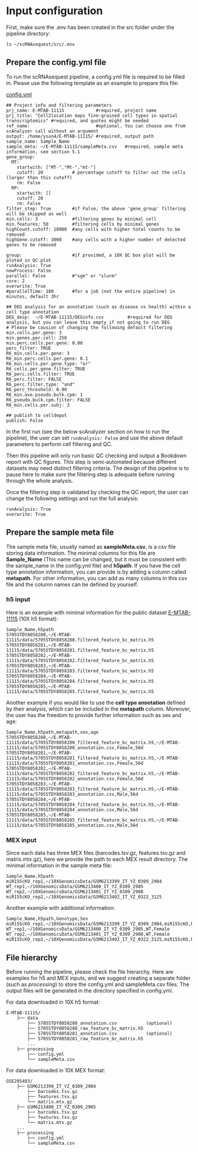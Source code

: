 # Input configuration

First, make sure the .env has been created in the src folder under the pipeline directory:

```
ls ~/scRNAsequest/src/.env
```

## Prepare the config.yml file

To run the scRNAsequest pipeline, a config.yml file is required to be filled in. Please use the following template as an example to prepare this file:

[config.yml](https://github.com/interactivereport/scRNAsequest/blob/main/src/template.yml){target="_blank"}

```
## Project info and filtering parameters
prj_name: E-MTAB-11115            #required, project name
prj_title: "Cell2location maps fine-grained cell types in spatial transcriptomics" #required, and quotes might be needed
ref_name:                         #optional. You can choose one from scAnalyzer call without an argument
output: /home/ysun4/E-MTAB-11115/ #required, output path
sample_name: Sample_Name
sample_meta: ~/E-MTAB-11115/sampleMeta.csv   #required, sample meta information, see section 5.1
gene_group:
  MT:
    startwith: ["MT-","Mt-","mt-"]
    cutoff: 20           # percentage cutoff to filter out the cells (larger than this cutoff)
    rm: False
  RP:
    startwith: []
    cutoff: 20
    rm: False
filter_step: True        #if False, the above 'gene_group' filtering will be skipped as well
min.cells: 3             #filtering genes by minimal cell
min.features: 50         #filtering cells by minimal genes
highCount.cutoff: 10000  #any cells with higher total counts to be removed
highGene.cutoff: 3000    #any cells with a higher number of detected genes to be removed

group:                   #if provided, a 10X QC box plot will be ploted in QC plot
runAnalysis: True
newProcess: False
parallel: False          #"sge" or "slurm"
core: 2
overwrite: True
#parallelTime: 180       #for a job (not the entire pipeline) in minutes, default 3hr

## DEG analysis for an annotation (such as disease vs health) within a cell type annotation
DEG_desp:  ~/E-MTAB-11115/DEGinfo.csv         #required for DEG analysis, but you can leave this empty if not going to run DEG
# Please be causion of changing the following default filtering
min.cells.per.gene: 3
min.genes.per.cell: 250
min.perc.cells.per.gene: 0.00
perc_filter: TRUE
R6_min.cells.per.gene: 3
R6_min.perc.cells.per.gene: 0.1
R6_min.cells.per.gene.type: "or"
R6_cells.per.gene.filter: TRUE
R6_perc.cells.filter: TRUE
R6_perc.filter: FALSE
R6_perc.filter.type: "and"
R6_perc_threshold: 0.90
R6_min.ave.pseudo.bulk.cpm: 1
R6_pseudo.bulk.cpm.filter: FALSE
R6_min.cells.per.subj: 3

## publish to celldepot
publish: False
```

In the first run (see the below scAnalyzer section on how to run the pipeline), the user can set `runAnalysis: False` and use the above default parameters to perform cell filtering and QC.

Then this pipeline will only run basic QC checking and output a Bookdown report with QC figures. This step is semi-automated because different datasets may need distinct filtering criteria. The design of this pipeline is to pause here to make sure the filtering step is adequate before running through the whole analysis.

Once the filtering step is validated by checking the QC report, the user can change the following settings and run the full analysis:

```
runAnalysis: True
overwrite: True
```

## Prepare the sample meta file {#section52}

The sample meta file, usually named as **sampleMeta.csv**, is a csv file storing data information. The minimal columns for this file are **Sample_Name** (This name can be changed, but it must be consistent with the sample_name in the config.yml file) and **h5path**. If you have the cell type annotation information, you can provide is by adding a column called **metapath**. For other information, you can add as many columns in this csv file and the column names can be defined by yourself.

### h5 input

Here is an example with minimal information for the public dataset [E-MTAB-11115](https://www.ebi.ac.uk/arrayexpress/experiments/E-MTAB-11115/){target="_blank"} (10X h5 format):

```
Sample_Name,h5path
5705STDY8058280,~/E-MTAB-11115/data/5705STDY8058280.filtered_feature_bc_matrix.h5
5705STDY8058281,~/E-MTAB-11115/data/5705STDY8058281.filtered_feature_bc_matrix.h5
5705STDY8058282,~/E-MTAB-11115/data/5705STDY8058282.filtered_feature_bc_matrix.h5
5705STDY8058283,~/E-MTAB-11115/data/5705STDY8058283.filtered_feature_bc_matrix.h5
5705STDY8058284,~/E-MTAB-11115/data/5705STDY8058284.filtered_feature_bc_matrix.h5
5705STDY8058285,~/E-MTAB-11115/data/5705STDY8058285.filtered_feature_bc_matrix.h5
```

Another example if you would like to use the **cell type annotation** defined by their analysis, which can be included in the **metapath** column. Moreover, the user has the freedom to provide further information such as sex and age:

```
Sample_Name,h5path,metapath,sex,age
5705STDY8058280,~/E-MTAB-11115/data/5705STDY8058280_filtered_feature_bc_matrix.h5,~/E-MTAB-11115/data/5705STDY8058280_annotation.csv,Female,56d
5705STDY8058281,~/E-MTAB-11115/data/5705STDY8058281_filtered_feature_bc_matrix.h5,~/E-MTAB-11115/data/5705STDY8058281_annotation.csv,Female,56d
5705STDY8058282,~/E-MTAB-11115/data/5705STDY8058282_filtered_feature_bc_matrix.h5,~/E-MTAB-11115/data/5705STDY8058282_annotation.csv,Female,56d
5705STDY8058283,~/E-MTAB-11115/data/5705STDY8058283_filtered_feature_bc_matrix.h5,~/E-MTAB-11115/data/5705STDY8058283_annotation.csv,Male,56d
5705STDY8058284,~/E-MTAB-11115/data/5705STDY8058284_filtered_feature_bc_matrix.h5,~/E-MTAB-11115/data/5705STDY8058284_annotation.csv,Male,56d
5705STDY8058285,~/E-MTAB-11115/data/5705STDY8058285_filtered_feature_bc_matrix.h5,~/E-MTAB-11115/data/5705STDY8058285_annotation.csv,Male,56d
```

### MEX input

Since each data has three MEX files (barcodes.tsv.gz, features.tsv.gz and matrix.mtx.gz), here we provide the path to each MEX result directory. The minimal information in the sample meta file:

```
Sample_Name,h5path
miR155cKO_rep1,~/10XGenomicsData/GSM6213399_IT_YZ_0309_2904
WT_rep1,~/10XGenomicsData/GSM6213400_IT_YZ_0309_2905
WT_rep2,~/10XGenomicsData/GSM6213401_IT_YZ_0309_2908
miR155cKO_rep2,~/10XGenomicsData/GSM6213402_IT_YZ_0322_3125
```

Another example with additional information:

```
Sample_Name,h5path,Genotype,Sex
miR155cKO_rep1,~/10XGenomicsData/GSM6213399_IT_YZ_0309_2904,miR155cKO,Female
WT_rep1,~/10XGenomicsData/GSM6213400_IT_YZ_0309_2905,WT,Female
WT_rep2,~/10XGenomicsData/GSM6213401_IT_YZ_0309_2908,WT,Female
miR155cKO_rep2,~/10XGenomicsData/GSM6213402_IT_YZ_0322_3125,miR155cKO,Female
```

## File hierarchy

Before running the pipeline, please check the file hierarchy. Here are examples for h5 and MEX inputs, and we suggest creating a separate folder (such as *processing*) to store the config.yml and sampleMeta.csv files. The output files will be generated in the directory specified in config.yml.

For data downloaded in 10X h5 format:

```
E-MTAB-11115/
    ├── data
        ├── 5705STDY8058280_annotation.csv           (optional)
        ├── 5705STDY8058280_raw_feature_bc_matrix.h5
        ├── 5705STDY8058281_annotation.csv           (optional)
        ├── 5705STDY8058281_raw_feature_bc_matrix.h5
        ...
    ├── processing
        ├── config.yml
        └── sampleMeta.csv
```

For data downloaded in 10X MEX format:

```
GSE205483/
    ├── GSM6213399_IT_YZ_0309_2904
        ├── barcodes.tsv.gz
        ├── features.tsv.gz
        └── matrix.mtx.gz
    ├── GSM6213400_IT_YZ_0309_2905
        ├── barcodes.tsv.gz
        ├── features.tsv.gz
        └── matrix.mtx.gz
    ...
    ├── processing
        ├── config.yml
        └── sampleMeta.csv
```
